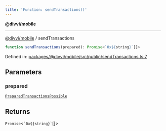 ```yaml
---
title: 'Function: sendTransactions()'
---
```

[**@divvi/mobile**](../README)

---

[@divvi/mobile](../README) / sendTransactions
```ts
function sendTransactions(prepared): Promise<`0x${string}`[]>
```

Defined in: [packages/@divvi/mobile/src/public/sendTransactions.ts:7](https://github.com/divvi-xyz/divvi-mobile/blob/main/packages/@divvi/mobile/src/public/sendTransactions.ts#L7)

## Parameters

### prepared

[`PreparedTransactionsPossible`](../interfaces/PreparedTransactionsPossible)

## Returns

`Promise`\<`` `0x${string}` ``[]\>



<EditPage editUrl="https://github.com/divvi-xyz/divvi-mobile/edit/main/docs/reference/functions/sendTransactions.md" lastModified="2025-02-26T15:11:01.000Z" />